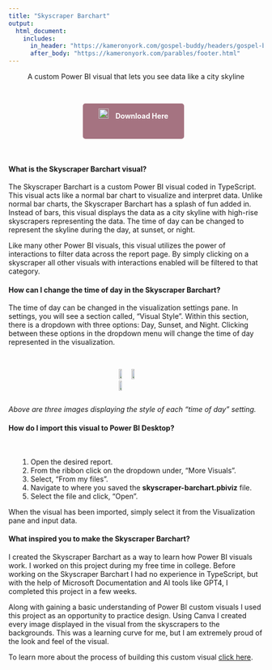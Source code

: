 ```yaml
---
title: "Skyscraper Barchart"
output:
  html_document:
    includes:
      in_header: "https://kameronyork.com/gospel-buddy/headers/gospel-buddy-header.html"
      after_body: "https://kameronyork.com/parables/footer.html"
---
```

<style>
  /* Center alignment for the title, text under the title, and buttons */
  h1, .subtitle-text, .download-button {
    text-align: center;
  }

  /* Left alignment for paragraphs and their titles in the middle of the document */
  h4 {
    text-align: left;
  }
</style>

<div class="subtitle-text">
  <p>A custom Power BI visual that lets you see data like a city skyline</p>
</div>
<br>

<style>
  .download-button {
    display: inline-block; /* Use inline-block to allow setting width */
    width: 180px; /* Set fixed width */
    height: 50px;
    margin-right: 10px;
    background-color: #a57381; /* Purple color */
    color: #ffffff; /* White text color */
    padding: 10px 10px; /* Adjust padding as needed */
    border-radius: 5px; /* Rounded corners */
    text-decoration: none; /* Remove underline */
    font-weight: bold;
    text-align: center; /* Center text horizontally */
    line-height: 30px; /* Center text vertically */
  }
  
  .download-button:hover {
  color: #623f4a; /* Change text color on hover */
  }

  .download-button img {
    width: 20px; /* Adjust image size as needed */
    margin-right: 10px; /* Add space between image and text */
  }
  /* Apply styling to larger images */
  .large-image {
    width: 75%; /* Set the width of the images to 75% of their current size */
    display: block; /* Center the images */
    margin: 0 auto; /* Center the images */
    border: 2px solid #f0f0f0;
  }

  /* Apply styling to Chrome and Edge icons */
  .download-button img {
    width: 20px; /* Adjust image size as needed */
    margin-right: 10px; /* Add space between image and text */
  }

  @media (max-width: 600px) {
  .download-button {
    display: block; /* Change to block-level element */
    margin: 0 auto; /* Center the buttons horizontally */
    width: 180px; /* Set fixed width */
    height: 50px;
    margin-bottom: 10px; /* Add spacing between buttons */
    background-color: #a57381; /* Purple color */
    color: #ffffff; /* White text color */
    padding: 10px 10px; /* Adjust padding as needed */
    border-radius: 5px; /* Rounded corners */
    text-decoration: none; /* Remove underline */
    font-weight: bold;
    text-align: center; /* Center text horizontally */
    line-height: 30px; /* Center text vertically */
  }
  
  .download-button:hover {
  color: #623f4a; /* Change text color on hover */
  }
}

  .indented {
    padding-left: 15pt;
    padding-right: 15pt;
  }
</style>

<div class="subtitle-text">
  <a href="https://kameronyork.com/docs/skyscraper-barchart.pbiviz" class="download-button">
    <img src="https://kameronyork.com/docs/assets/powerbi-logo.png" alt="Google Chrome Logo">
    Download Here
  </a>
</div>

<br>

#### What is the Skyscraper Barchart visual?

The Skyscraper Barchart is a custom Power BI visual coded in TypeScript.  This visual acts like a normal bar chart to visualize and interpret data.  Unlike normal bar charts, the Skyscraper Barchart has a splash of fun added in.  Instead of bars, this visual displays the data as a city skyline with high-rise skyscrapers representing the data.  The time of day can be changed to represent the skyline during the day, at sunset, or night.  

Like many other Power BI visuals, this visual utilizes the power of interactions to filter data across the report page.  By simply clicking on a skyscraper all other visuals with interactions enabled will be filtered to that category.  

#### How can I change the time of day in the Skyscraper Barchart?

The time of day can be changed in the visualization settings pane.  In settings, you will see a section called, "Visual Style".  Within this section, there is a dropdown with three options:  Day, Sunset, and Night.  Clicking between these options in the dropdown menu will change the time of day represented in the visualization.  

<br>
<div style="display: flex; justify-content: space-around; align-items: center;">
  <img src="https://kameronyork.com/docs/assets/scraper-day-example.png" style="width: 30%; margin-right: 1%;">
  <img src="https://kameronyork.com/docs/assets/scraper-sunset-example.png" style="width: 30%; margin-right: 1%;">
  <img src="https://kameronyork.com/docs/assets/scraper-night-example.png" style="width: 30%;">
</div>
<i>Above are three images displaying the style of each "time of day" setting.</i>


#### How do I import this visual to Power BI Desktop?
<br>

<div class="indented">
1. Open the desired report.
2. From the ribbon click on the dropdown under, "More Visuals".
3. Select, "From my files".
4. Navigate to where you saved the <b>skyscraper-barchart.pbiviz</b> file.
5. Select the file and click, "Open".
</div>

When the visual has been imported, simply select it from the Visualization pane and input data.

#### What inspired you to make the Skyscraper Barchart?

I created the Skyscraper Barchart as a way to learn how Power BI visuals work.  I worked on this project during my free time in college.  Before working on the Skyscraper Barchart I had no experience in TypeScript, but with the help of Microsoft Documentation and AI tools like GPT4, I completed this project in a few weeks.

Along with gaining a basic understanding of Power BI custom visuals I used this project as an opportunity to practice design.  Using Canva I created every image displayed in the visual from the skyscrapers to the backgrounds.  This was a learning curve for me, but I am extremely proud of the look and feel of the visual.

To learn more about the process of building this custom visual [click here](https://kameronyork.com/blog/building-skyscraper-barchart.html).
<br>
<br>